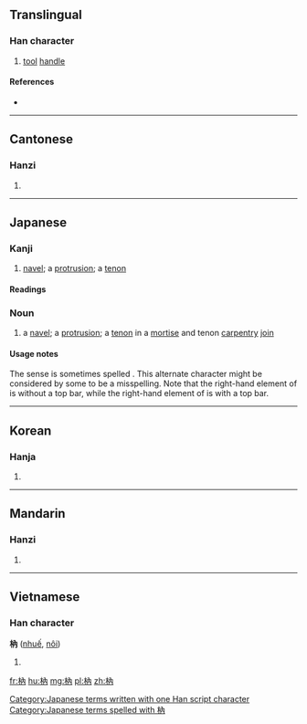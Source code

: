 ==Translingual==

===Han character===
{{Han char|rn=75|rad=木|as=04|sn=8|four=4492<sub>7</sub>|canj=木人月 (DOB)|ids=⿰[[木]][[內]]}}

# [[tool]] [[handle]]

====References====
* {{Han ref|kx=0516.060|dkj=14552|dj=0904.010|hdz=21170.020|uh=6798|ud=26520|bh=CCD9|bd=52441}}

----

==Cantonese==

===Hanzi===
{{yue-hanzi|jyut=|y=yeui6}}

# {{defn|lang=yue|sort=木04}}

----

==Japanese==

===Kanji===
{{ja-kanji|grade=uc|rs=木04}}

# [[navel]]; a [[protrusion]]; a [[tenon]]

====Readings====
{{ja-readings
|on=[[ぜい]] (zei), [[ねい]] (nei), [[どん]] (don), [[のん]] (non)
|kun=[[せん]] (sen), [[ほぞ]] (hozo)
}}

===Noun===
{{ja-noun|k|hira=ほぞ|rom=hozo}}

# {{alternative spelling of|lang=ja|臍|dot=:}} a [[navel]]; a [[protrusion]]; a [[tenon]] in a [[mortise]] and tenon [[carpentry]] [[join]]

====Usage notes====
The {{term|lang=en|tenon}} sense is sometimes spelled {{l|ja|柄}}.  This alternate character might be considered by some to be a misspelling.  Note that the right-hand element of {{l|ja|枘}} is {{l|ja|内}} without a top bar, while the right-hand element of {{l|ja|柄}} is {{l|ja|丙}} with a top bar.

[[Category:Japanese terms written with one Han script character]]
[[Category:Japanese terms spelled with 枘]]
----

==Korean==

===Hanja===
{{ko-hanja|hangeul=예|eumhun=|rv=ye|mr=ye|y=yey}}

# {{defn|lang=ko|sort=木04}}

----

==Mandarin==

===Hanzi===
{{cmn-hanzi|pin=[[ruì]] ([[rui4]])|wg=jui<sup>4</sup>}}

# {{defn|lang=cmn|sort=木04}}

----

==Vietnamese==

===Han character===
'''枘''' ([[nhuế]], [[nôi]])

# {{defn|lang=vi}}

[[fr:枘]]
[[hu:枘]]
[[mg:枘]]
[[pl:枘]]
[[zh:枘]]